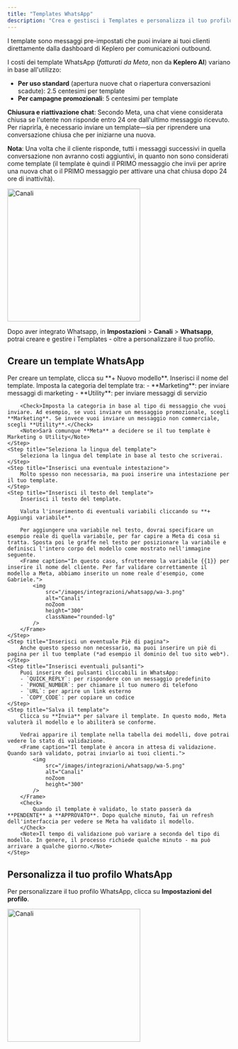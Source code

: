 ```yaml
---
title: "Templates WhatsApp"
description: "Crea e gestisci i Templates e personalizza il tuo profilo WhatsApp"
---
```

I template sono messaggi pre-impostati che puoi inviare ai tuoi clienti direttamente dalla dashboard di Keplero per comunicazioni outbound.

I costi dei template WhatsApp (*fatturati da Meta*, non da **Keplero AI**) variano in base all'utilizzo:

- **Per uso standard** (apertura nuove chat o riapertura conversazioni scadute): 2.5 centesimi per template
- **Per campagne promozionali**: 5 centesimi per template

**Chiusura e riattivazione chat**: Secondo Meta, una chat viene considerata chiusa se l'utente non risponde entro 24 ore dall'ultimo messaggio ricevuto. Per riaprirla, è necessario inviare un template—sia per riprendere una conversazione chiusa che per iniziarne una nuova.

**Nota**: Una volta che il cliente risponde, tutti i messaggi successivi in quella conversazione non avranno costi aggiuntivi, in quanto non sono considerati come template (il template è quindi il PRIMO messaggio che invii per aprire una nuova chat o il PRIMO messaggio per attivare una chat chiusa dopo 24 ore di inattività).

<Frame>
  <img
    src="/images/integrazioni/whatsapp/wa-1.png"
    alt="Canali"
    noZoom
    height="300"
    className="rounded-lg"
  />
</Frame>

Dopo aver integrato Whatsapp, in **Impostazioni** > **Canali** > **Whatsapp**, potrai creare e gestire i Templates - oltre a personalizzare il tuo profilo.


## Creare un template WhatsApp

<Steps title="Crea un template" >
    <Step title="Clicca su + Nuovo modello">
        Per creare un template, clicca su **+ Nuovo modello**.
    </Step>
    <Step title="Inserisci il nome del template">
        Inserisci il nome del template.
    </Step>
    <Step title="Imposta la categoria del template">
        Imposta la categoria del template tra: 
        - **Marketing**: per inviare messaggi di marketing
        - **Utility**: per inviare messaggi di servizio
        
        <Check>Imposta la categoria in base al tipo di messaggio che vuoi inviare. Ad esempio, se vuoi inviare un messaggio promozionale, scegli **Marketing**. Se invece vuoi inviare un messaggio non commerciale, scegli **Utility**.</Check>
        <Note>Sarà comunque **Meta** a decidere se il tuo template è Marketing o Utility</Note>
    </Step>
    <Step title="Seleziona la lingua del template">
        Seleziona la lingua del template in base al testo che scriverai.
    </Step>
    <Step title="Inserisci una eventuale intestazione">
        Molto spesso non necessaria, ma puoi inserire una intestazione per il tuo template.
    </Step>
    <Step title="Inserisci il testo del template">
        Inserisci il testo del template. 
        
        Valuta l'inserimento di eventuali variabili cliccando su **+ Aggiungi variabile**. 
        
        Per aggiungere una variabile nel testo, dovrai specificare un esempio reale di quella variabile, per far capire a Meta di cosa si tratta. Sposta poi le graffe nel testo per posizionare la variabile e definisci l'intero corpo del modello come mostrato nell'immagine seguente.
        <Frame caption="In questo caso, sfrutteremo la variabile {{1}} per inserire il nome del cliente. Per far validare correttamente il modello a Meta, abbiamo inserito un nome reale d'esempio, come Gabriele.">
            <img
                src="/images/integrazioni/whatsapp/wa-3.png"
                alt="Canali"
                noZoom
                height="300"
                className="rounded-lg"
            />
        </Frame>
    </Step>
    <Step title="Inserisci un eventuale Piè di pagina">
        Anche questo spesso non necessario, ma puoi inserire un piè di pagina per il tuo template (*ad esempio il dominio del tuo sito web*).
    </Step>
    <Step title="Inserisci eventuali pulsanti">
        Puoi inserire dei pulsanti cliccabili in WhatsApp: 
        - `QUICK_REPLY`: per rispondere con un messaggio predefinito
        - `PHONE_NUMBER`: per chiamare il tuo numero di telefono
        - `URL`: per aprire un link esterno
        - `COPY_CODE`: per copiare un codice
    </Step>
    <Step title="Salva il template">
        Clicca su **Invia** per salvare il template. In questo modo, Meta valuterà il modello e lo abiliterà se conforme.

        Vedrai apparire il template nella tabella dei modelli, dove potrai vedere lo stato di validazione.
        <Frame caption="Il template è ancora in attesa di validazione. Quando sarà validato, potrai inviarlo ai tuoi clienti.">
            <img
                src="/images/integrazioni/whatsapp/wa-5.png"
                alt="Canali"
                noZoom
                height="300"
            />
        </Frame>
        <Check>
            Quando il template è validato, lo stato passerà da **PENDENTE** a **APPROVATO**. Dopo qualche minuto, fai un refresh dell'interfaccia per vedere se Meta ha validato il modello.
        </Check>
        <Note>Il tempo di validazione può variare a seconda del tipo di modello. In genere, il processo richiede qualche minuto - ma può arrivare a qualche giorno.</Note>
    </Step>
</Steps>


## Personalizza il tuo profilo WhatsApp

Per personalizzare il tuo profilo WhatsApp, clicca su **Impostazioni del profilo**. 

<Frame caption="Queste informazioni verranno mostrate al tuo cliente quando cliccherà sul tuo profilo in WhatsApp">
  <img
    src="/images/integrazioni/whatsapp/wa-2.png"
    alt="Canali"
    noZoom
    height="300"
    className="rounded-lg"
  />
</Frame>